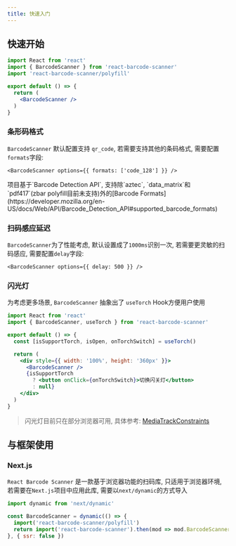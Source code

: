 ```yaml
---
title: 快速入门
---
```



## 快速开始

```jsx
import React from 'react'
import { BarcodeScanner } from 'react-barcode-scanner'
import 'react-barcode-scanner/polyfill'

export default () => {
  return (
    <BarcodeScanner />
  )
}
```

### 条形码格式
`BarcodeScanner` 默认配置支持 `qr_code`, 若需要支持其他的条码格式, 需要配置`formats`字段:

```tsx
<BarcodeScanner options={{ formats: ['code_128'] }} /> 
```

<Callout type="warning" emoji="⚠️">
  项目基于`Barcode Detection API`, 支持除`aztec`, `data_matrix`和`pdf417`(zbar polyfill目前未支持)外的[Barcode Formats](https://developer.mozilla.org/en-US/docs/Web/API/Barcode_Detection_API#supported_barcode_formats)
</Callout>

### 扫码感应延迟
`BarcodeScanner`为了性能考虑, 默认设置成了`1000ms`识别一次, 若需要更灵敏的扫码感应, 需要配置`delay`字段:

```tsx
<BarcodeScanner options={{ delay: 500 }} />
```

### 闪光灯
为考虑更多场景, `BarcodeScanner` 抽象出了 `useTorch` Hook方便用户使用

```jsx
import React from 'react'
import { BarcodeScanner, useTorch } from 'react-barcode-scanner'

export default () => {
  const [isSupportTorch, isOpen, onTorchSwitch] = useTorch()

  return (
    <div style={{ width: '100%', height: '360px' }}>
      <BarcodeScanner />
      {isSupportTorch
        ? <button onClick={onTorchSwitch}>切换闪关灯</button>
        : null}
    </div>
  )
}
```

> 闪光灯目前只在部分浏览器可用, 具体参考: [MediaTrackConstraints](https://developer.mozilla.org/en-US/docs/Web/API/MediaTrackConstraints#torch)

## 与框架使用

### Next.js

`React Barcode Scanner` 是一款基于浏览器功能的扫码库, 只适用于浏览器环境, 若需要在`Next.js`项目中应用此库, 需要以`next/dynamic`的方式导入

```jsx
import dynamic from 'next/dynamic'

const BarcodeScanner = dynamic(() => {
  import('react-barcode-scanner/polyfill')
  return import('react-barcode-scanner').then(mod => mod.BarcodeScanner)
}, { ssr: false })
```
